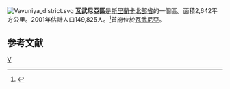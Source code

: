 [[File:Vavuniya_district.svg|right]]
'''瓦武尼亞區'''是[[斯里蘭卡|斯里蘭卡]][[北部省_(斯里蘭卡)|北部省]]的一個區。面積2,642平方公里。2001年估計人口149,825人。<ref>{{Cite web |url=http://www.statistics.gov.lk/PopHouSat/PDF/Population/p9p2%20Population%20by%20district%20,%20sex,%20sex%20ratio%20and%20population%20density.pdf |title=2001年人口普查 |accessdate=2008-05-10 |archive-date=2012-05-17 |archive-url=https://www.webcitation.org/67j70arpb?url=http://www.statistics.gov.lk/PopHouSat/PDF/Population/p9p2%20Population%20by%20district%20%2C%20sex%2C%20sex%20ratio%20and%20population%20density.pdf |dead-url=no }}</ref>首府位於[[瓦武尼亞|瓦武尼亞]]。

== 参考文献 ==
{{reflist}}
{{斯里蘭卡縣級行政區劃}}

[[Category:斯里蘭卡區|V]]